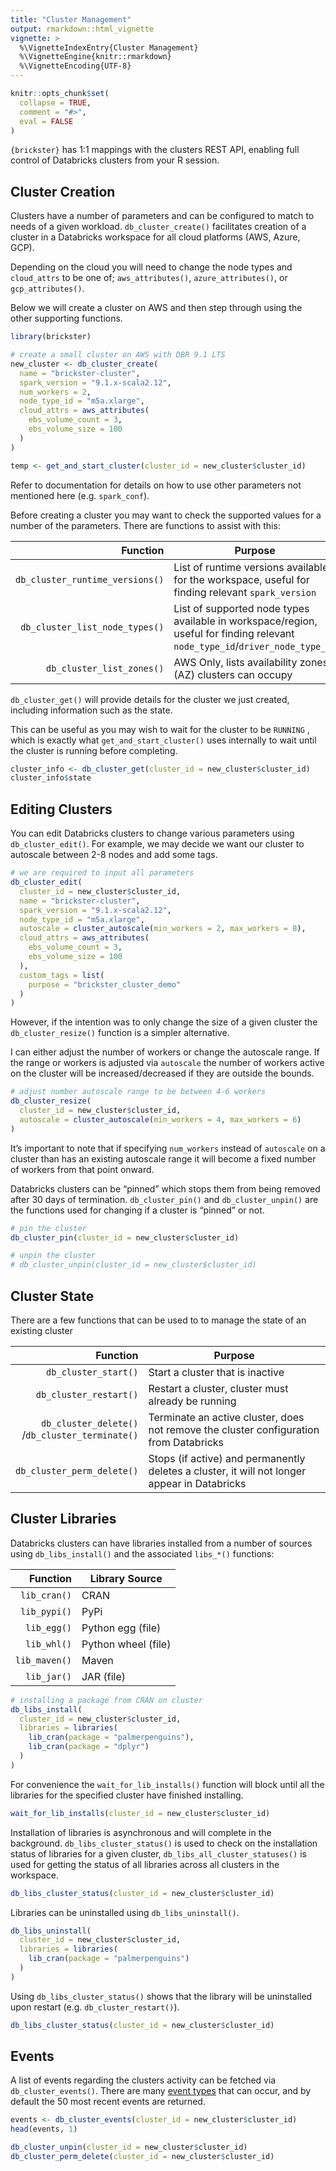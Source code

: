 ```yaml
---
title: "Cluster Management"
output: rmarkdown::html_vignette
vignette: >
  %\VignetteIndexEntry{Cluster Management}
  %\VignetteEngine{knitr::rmarkdown}
  %\VignetteEncoding{UTF-8}
---
```


```r
knitr::opts_chunk$set(
  collapse = TRUE,
  comment = "#>",
  eval = FALSE
)
```

`{brickster}` has 1:1 mappings with the clusters REST API, enabling full control of Databricks clusters from your R session.

## Cluster Creation

Clusters have a number of parameters and can be configured to match to needs of a given workload. `db_cluster_create()` facilitates creation of a cluster in a Databricks workspace for all cloud platforms (AWS, Azure, GCP).

Depending on the cloud you will need to change the node types and `cloud_attrs` to be one of; `aws_attributes()`, `azure_attributes()`, or `gcp_attributes()`.

Below we will create a cluster on AWS and then step through using the other supporting functions.

```r
library(brickster)

# create a small cluster on AWS with DBR 9.1 LTS
new_cluster <- db_cluster_create(
  name = "brickster-cluster",
  spark_version = "9.1.x-scala2.12",
  num_workers = 2,
  node_type_id = "m5a.xlarge",
  cloud_attrs = aws_attributes(
    ebs_volume_count = 3,
    ebs_volume_size = 100
  )
)
```

```r
temp <- get_and_start_cluster(cluster_id = new_cluster$cluster_id)
```

Refer to documentation for details on how to use other parameters not mentioned here (e.g. `spark_conf`).

Before creating a cluster you may want to check the supported values for a number of the parameters. There are functions to assist with this:

|                        Function | Purpose                                                                                                                      |
|----------------:|-------------------------------------------------------|
| `db_cluster_runtime_versions()` | List of runtime versions available for the workspace, useful for finding relevant `spark_version`                            |
|  `db_cluster_list_node_types()` | List of supported node types available in workspace/region, useful for finding relevant `node_type_id`/`driver_node_type_id` |
|       `db_cluster_list_zones()` | AWS Only, lists availability zones (AZ) clusters can occupy                                                                  |

`db_cluster_get()` will provide details for the cluster we just created, including information such as the state.

This can be useful as you may wish to wait for the cluster to be `RUNNING` , which is exactly what `get_and_start_cluster()` uses internally to wait until the cluster is running before completing.

```r
cluster_info <- db_cluster_get(cluster_id = new_cluster$cluster_id)
cluster_info$state
```

## Editing Clusters

You can edit Databricks clusters to change various parameters using `db_cluster_edit()`. For example, we may decide we want our cluster to autoscale between 2-8 nodes and add some tags.

```r

# we are required to input all parameters
db_cluster_edit(
  cluster_id = new_cluster$cluster_id,
  name = "brickster-cluster",
  spark_version = "9.1.x-scala2.12",
  node_type_id = "m5a.xlarge",
  autoscale = cluster_autoscale(min_workers = 2, max_workers = 8),
  cloud_attrs = aws_attributes(
    ebs_volume_count = 3,
    ebs_volume_size = 100
  ),
  custom_tags = list(
    purpose = "brickster_cluster_demo"
  )
)
```

However, if the intention was to only change the size of a given cluster the `db_cluster_resize()` function is a simpler alternative.

I can either adjust the number of workers or change the autoscale range. If the range or workers is adjusted via `autoscale` the number of workers active on the cluster will be increased/decreased if they are outside the bounds.

```r
# adjust number autoscale range to be between 4-6 workers
db_cluster_resize(
  cluster_id = new_cluster$cluster_id,
  autoscale = cluster_autoscale(min_workers = 4, max_workers = 6)
)
```

It's important to note that if specifying `num_workers` instead of `autoscale` on a cluster than has an existing autoscale range it will become a fixed number of workers from that point onward.

Databricks clusters can be "pinned" which stops them from being removed after 30 days of termination. `db_cluster_pin()` and `db_cluster_unpin()` are the functions used for changing if a cluster is "pinned" or not.

```r
# pin the cluster
db_cluster_pin(cluster_id = new_cluster$cluster_id)

# unpin the cluster
# db_cluster_unpin(cluster_id = new_cluster$cluster_id)
```

## Cluster State

There are a few functions that can be used to to manage the state of an existing cluster

|                                         Function | Purpose                                                                                      |
|-----------------:|------------------------------------------------------|
|                             `db_cluster_start()` | Start a cluster that is inactive                                                             |
|                           `db_cluster_restart()` | Restart a cluster, cluster must already be running                                           |
|  `db_cluster_delete()` /`db_cluster_terminate()` | Terminate an active cluster, does not remove the cluster configuration from Databricks       |
|                       `db_cluster_perm_delete()` | Stops (if active) and permanently deletes a cluster, it will not longer appear in Databricks |

## Cluster Libraries

Databricks clusters can have libraries installed from a number of sources using `db_libs_install()` and the associated `libs_*()` functions:

|      Function | Library Source      |
|--------------:|---------------------|
|  `lib_cran()` | CRAN                |
|  `lib_pypi()` | PyPi                |
|   `lib_egg()` | Python egg (file)   |
|   `lib_whl()` | Python wheel (file) |
| `lib_maven()` | Maven               |
|   `lib_jar()` | JAR (file)          |

```r
# installing a package from CRAN on cluster
db_libs_install(
  cluster_id = new_cluster$cluster_id,
  libraries = libraries(
    lib_cran(package = "palmerpenguins"),
    lib_cran(package = "dplyr")
  )
)
```

For convenience the `wait_for_lib_installs()` function will block until all the libraries for the specified cluster have finished installing.

```r
wait_for_lib_installs(cluster_id = new_cluster$cluster_id)
```

Installation of libraries is asynchronous and will complete in the background. `db_libs_cluster_status()` is used to check on the installation status of libraries for a given cluster, `db_libs_all_cluster_statuses()` is used for getting the status of all libraries across all clusters in the workspace.

```r
db_libs_cluster_status(cluster_id = new_cluster$cluster_id)
```

Libraries can be uninstalled using `db_libs_uninstall()`.

```r
db_libs_uninstall(
  cluster_id = new_cluster$cluster_id,
  libraries = libraries(
    lib_cran(package = "palmerpenguins")
  )
)
```

Using `db_libs_cluster_status()` shows that the library will be uninstalled upon restart (e.g. `db_cluster_restart()`).

```r
db_libs_cluster_status(cluster_id = new_cluster$cluster_id)
```

## Events

A list of events regarding the clusters activity can be fetched via `db_cluster_events()`. There are many [event types](https://docs.databricks.com/dev-tools/api/latest/clusters.html#clustereventtype) that can occur, and by default the 50 most recent events are returned.

```r
events <- db_cluster_events(cluster_id = new_cluster$cluster_id)
head(events, 1)
```

```r
db_cluster_unpin(cluster_id = new_cluster$cluster_id)
db_cluster_perm_delete(cluster_id = new_cluster$cluster_id)
```
